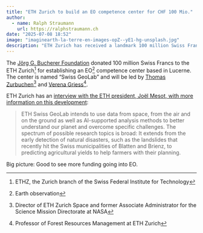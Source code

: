 ```yaml
---
title: "ETH Zurich to build an EO competence center for CHF 100 Mio."
author:
  - name: Ralph Straumann
    url: https://ralphstraumann.ch
date: "2025-07-08 18:52"
image: "imaginearth-la-terre-en-images-opZ--yE1-hg-unsplash.jpg"
description: "ETH Zurich has received a landmark 100 million Swiss Franc donation to launch the Swiss #GeoLab, an #EarthObservation center in Lucerne led by Thomas Zurbuchen and Verena Griess. The center will tackle challenges from natural disasters to agricultural yield prediction, marking a major boost for environmental research."
---
```


The [Jörg G. Bucherer Foundation](https://en.joerg-g-bucherer-stiftung.ch/) donated 100 million Swiss Francs to the ETH Zurich^[ETHZ, the Zurich branch of the Swiss Federal Institute for Technology] for establishing an EO^[Earth observation] competence center based in Lucerne. The center is named "Swiss GeoLab" and will be led by [Thomas Zurbuchen](https://en.wikipedia.org/wiki/Thomas_Zurbuchen)[^Zurbuchen] and [Verena Griess](https://de.wikipedia.org/wiki/Verena_Griess)[^Griess].

ETH Zurich has an [interview with the ETH president, Joël Mesot, with more information on this development](https://ethz.ch/staffnet/en/news-and-events/internal-news/archive/2025/07/eth-swiss-geo-lab-will-put-us-among-the-worlds-leaders-in-earth-observation.html):

> ETH Swiss GeoLab intends to use data from space, from the air and on the ground as well as AI-supported analysis methods to better understand our planet and overcome specific challenges. The spectrum of possible research topics is broad: It extends from the early detection of natural disasters, such as the landslides that recently hit the Swiss municipalities of Blatten and Brienz, to predicting agricultural yields to help farmers with their planning.

Big picture: Good to see more funding going into EO.

[^Zurbuchen]: Director of ETH Zurich Space and former Associate Administrator for the Science Mission Directorate at NASA
[^Griess]: Professor of Forest Resources Management at ETH Zurich



